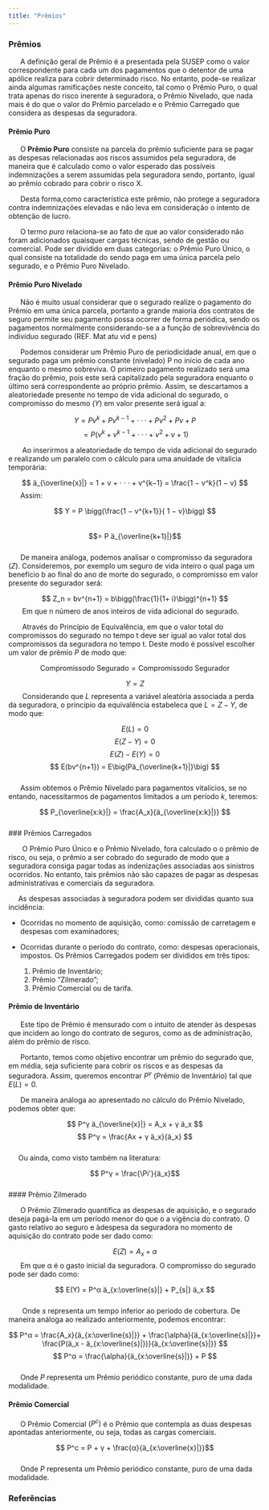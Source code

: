 ```yaml
---
title: "Prêmios"
---
```


### Prêmios   


\ \ \ \ \ \ A definição geral de Prêmio é a presentada pela SUSEP como o valor correspondente para cada um dos pagamentos que o detentor de uma apólice realiza para cobrir determinado risco. No entanto, pode-se realizar ainda algumas ramificações neste conceito, tal como o Prêmio Puro, o qual trata apenas do risco inerente à seguradora, o Prêmio Nivelado, que nada mais é do que o valor do Prêmio parcelado e o Prêmio Carregado que considera as despesas da seguradora.  


#### Prêmio Puro  

\ \ \ \ \ \ O **Prêmio Puro** consiste na parcela do prêmio suficiente para se pagar as despesas relacionadas aos riscos assumidos pela seguradora, de maneira que é calculado como o valor esperado das possı́veis indemnizações a serem assumidas pela seguradora sendo, portanto, igual ao prêmio cobrado para cobrir o risco X.  


\ \ \ \ \ \ Desta forma,como caracterı́stica este prêmio, não protege a seguradora contra indemnizações elevadas e não leva em consideração o intento de obtenção de lucro.  

\ \ \ \ \ \ O termo *puro* relaciona-se ao fato de que ao valor considerado não foram adicionados quaisquer cargas técnicas, sendo de gestão ou comercial. Pode ser dividido em duas categorias: o Prêmio Puro Único, o qual consiste na totalidade do sendo paga em uma única parcela pelo segurado, e o Prêmio Puro Nivelado.  

#### Prêmio Puro Nivelado   

\ \ \ \ \ \ Não é muito usual considerar que o segurado realize o pagamento do Prêmio em uma única parcela, portanto a grande maioria dos contratos de seguro permite seu pagamento possa ocorrer de forma periódica, sendo os pagamentos normalmente considerando-se a a função de sobrevivência do indivı́duo segurado (REF. Mat atu vid e pens)  

\ \ \ \ \ \ Podemos considerar um Prêmio Puro de periodicidade anual, em que o segurado paga um prêmio constante (nivelado) P no inı́cio de cada ano enquanto o mesmo sobreviva. O primeiro pagamento realizado será uma fração do prêmio, pois este será capitalizado pela seguradora enquanto o último será correspondente ao próprio prêmio. Assim, se descartamos a aleatoriedade presente no tempo de vida adicional do segurado, o compromisso do mesmo $(Y)$ em valor presente será igual a:  

$$ Y = P v^k + P v^{k−1} + · · · + P v^2 + P v + P $$
$$= P (v^k+ v^{k−1}  + · · · + v^2+ v + 1) $$

\ \ \ \ \ \  Ao inserirmos a aleatoriedade do tempo de vida adicional do segurado e realizando um paralelo com o cálculo para uma anuidade de vitalı́cia temporária:  

$$ ä_{\overline{x}|} = 1 + v + · · · + v^{k−1} = \frac{1 − v^k}{1 − v} $$ 
\ \ \ \ \ \ Assim: 

$$ Y = P \bigg(\frac{1 − v^{k+1}}{ 1 − v}\bigg) $$  
$$= P ä_{\overline{k+1}|}$$  
\ \ \ \ \ \ De maneira análoga, podemos analisar o compromisso da seguradora $(Z)$. Consideremos, por exemplo um seguro de vida inteiro o qual paga um benefı́cio b ao final do ano de morte do segurado, o compromisso em valor presente do segurador será:   

$$ Z_n = bv^{n+1} = b\bigg(\frac{1}{1+ i}\bigg)^{n+1} $$ 
\ \ \ \ \ \  Em que n número de anos inteiros de vida adicional do segurado.  

\ \ \ \ \ \  Através do Princı́pio de Equivalência, em que o valor total do  compromissos do segurado no tempo t deve ser igual ao valor total dos compromissos da seguradora no tempo t. Deste modo é possı́vel escolher um valor de prêmio $P$ de modo que:  

$$ \text{Compromissodo Segurado} = \text{Compromissodo Segurador} $$  

$$ Y=Z $$
\ \ \ \ \ \  Considerando que $L$ representa a variável aleatória associada a perda da seguradora, o princípio da equivalência estabeleca que $L=Z-Y$, de modo que:  

$$ E(L) = 0$$ 
$$ E(Z − Y ) = 0 $$ 
$$ E(Z) − E(Y ) = 0 $$ 
$$ E(bv^{n+1}) = E\big(Pä_{\overline{k+1}|}\big) $$   
\ \ \ \ \ \ Assim obtemos o Prêmio Nivelado para pagamentos vitalícios, se no entando, nacessitarmos de pagamentos limitados a um período $k$, teremos:  

$$ P_{\overline{x:k}|} = \frac{A_x}{ä_{\overline{x:k}|}} $$   
### Prêmios Carregados  

\ \ \ \ \ \  O Prêmio Puro Único e o Prêmio Nivelado, fora calculado o o prêmio de risco, ou seja, o prêmio a ser cobrado do segurado de modo que a seguradora consiga pagar todas as indenizações associadas aos sinistros ocorridos. No entanto, tais prêmios não são capazes de pagar as despesas administrativas e comerciais da seguradora.   

\ \ \ \ \ As despesas associadas à seguradora podem ser divididas quanto sua incidência:  

- Ocorridas no momento de aquisição, como: comissão de carretagem e despesas com examinadores; 

- Ocorridas durante o perı́odo do contrato, como: despesas operacionais, impostos. Os Prêmios Carregados podem ser divididos em três tipos: 

  1. Prêmio de Inventário;
  2. Prêmio ”Zilmerado”;
  3. Prêmio Comercial ou de tarifa.  
  
#### Prêmio de Inventário  

\ \ \ \ \ \ Este tipo de Prêmio é mensurado com o intuito de atender às despesas que incidem ao longo do contrato de seguros, como as de administração, além do prêmio de risco.   

\ \ \ \ \ \ Portanto, temos como objetivo encontrar um prêmio do segurado que, em média, seja suficiente para cobrir os riscos e as despesas da seguradora. Assim, queremos encontrar $P^{\gamma}$ (Prêmio de Inventário) tal que $E(L) = 0$.  

\ \ \ \ \ \ De maneira análoga ao apresentado no cálculo do Prêmio Nivelado, podemos obter que:  

$$ P^γ ä_{\overline{x}|} = A_x + γ ä_x $$ 
$$ P^γ = \frac{Ax + γ ä_x}{ä_x} $$  
\ \ \ \ \ Ou ainda, como visto também na literatura:  

$$ P^γ = \frac{\Pi'}{ä_x}$$  
#### Prêmio Zilmerado  

\ \ \ \ \ \ O Prêmio Zilmerado quantifica as despesas de aquisição, e o segurado deseja pagá-la em um perı́odo menor do que o a vigência do contrato. O gasto relativo ao seguro e àdespesa da seguradora no momento de aquisição do contrato pode ser dado como:   

$$ E(Z) = A_x + α $$ 
\ \ \ \ \ \ Em que α é o gasto inicial da seguradora. O compromisso do segurado pode ser dado como:  

$$ E(Y) = P^α ä_{x:\overline{s}|} + P_{s|} ä_x $$   
\ \ \ \ \ \  Onde $s$ representa um tempo inferior ao perı́odo de cobertura. De maneira análoga ao realizado anteriormente, podemos encontrar:  

$$ P^α = \frac{A_x}{ä_{x:\overline{s}|}} + \frac{\alpha}{ä_{x:\overline{s}|}}+ \frac{P(ä_x - ä_{x:\overline{s}|})}{ä_{x:\overline{s}|}}  $$ 
$$ P^α = \frac{\alpha}{ä_{x:\overline{s}|}} + P $$  
\ \ \ \ \ \ Onde $P$ representa um Prêmio periódico constante, puro de uma dada modalidade.   

#### Prêmio Comercial  

\ \ \ \ \  O Prêmio Comercial $(P^c)$ é o Prêmio que contempla as duas despesas apontadas anteriormente, ou seja, todas as cargas comerciais.  

$$ P^c = P + γ + \frac{α}{ä_{x:\overline{x}|}}$$  
\ \ \ \ \  Onde $P$ representa um Prêmio periódico constante, puro de uma dada modalidade.

### Referências 















